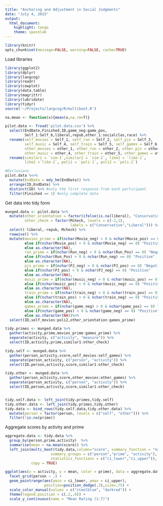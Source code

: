 ```yaml
---
title: "Anchoring and Adjustment in Social Judgments"
date: "July 4, 2015"
output:
  html_document:
    highlight: tango
    theme: spacelab
---
```

```r
library(knitr)
opts_chunk$set(message=FALSE, warning=FALSE, cache=TRUE)
```

Load libraries
```r
library(ggplot2)
library(dplyr)
library(langcog)
library(readr)
library(cowplot)
library(data.table)
library(magrittr)
library(lubridate)
library(tidyr)
source('~/Projects/langcog/R/multiboot.R')

na.mean <- function(x){mean(x,na.rm=T)}
```

```r
pilot.data <- fread('pilot.data.csv') %>%
  select(EndDate,Finished,ID,game_neg:game_pos,
         Self_1:Self_6,liberal,repub,other_1:socialclas,race) %>%
  rename(self_movies = Self_1, self_run = Self_2, self_pjs = Self_3,
         self_music = Self_4, self_train = Self_5, self_games = Self_6,
         other_movies = other_1, other_run = other_2, other_pjs = other_3,
         other_music = other_4, other_train = other_5, other_games = other_6) %>%
  rename(similar1 = `sim-1`,similar2 = `sim-2`, like1 = `like-1`, 
         like2 =`like-2`, poli1 = `poli-1`, poli2 = `poli-2`)

#Exclusions
pilot.data %<>%
  mutate(EndDate = mdy_hm(EndDate)) %>%
  arrange(ID,EndDate) %>%
  distinct(ID) %>% #only the first response from each participant
  filter(Finished == 1) #only complete data
```

Get data into tidy form
```r
munged.data <- pilot.data %>%
  mutate(other_orientation = factor(ifelse(is.na(liberal), "Conservative", "Liberal")),
         other_check = factor(Mcheck, levels = c(-1,1), 
                              labels = c("Conservative","Liberal"))) %>%
  select(-liberal,-repub,-Mcheck) %>%
  rowwise() %>%
  mutate(movies_prime = if(nchar(Movie_neg) > 0 & nchar(Movie_pos) == 0) "Negative"
         else if(nchar(Movie_pos) > 0 & nchar(Movie_neg) == 0) "Positive"
         else as.character(NA),
         run_prime = if(nchar(Run_neg) > 0 & nchar(Run_Pos) == 0) "Negative"
         else if(nchar(Run_Pos) > 0 & nchar(Run_neg) == 0) "Positive"
         else as.character(NA),
         pjs_prime = if(nchar(PJ_neg) > 0 & nchar(PJ_pos) == 0) "Negative"
         else if(nchar(PJ_pos) > 0 & nchar(PJ_neg) == 0) "Positive"
         else as.character(NA),
         music_prime = if(nchar(music_neg) > 0 & nchar(music_pos) == 0) "Negative"
         else if(nchar(music_pos) > 0 & nchar(music_neg) == 0) "Positive"
         else as.character(NA),
         train_prime = if(nchar(train_neg) > 0 & nchar(train_pos) == 0) "Negative"
         else if(nchar(train_pos) > 0 & nchar(train_neg) == 0) "Positive"
         else as.character(NA),
         games_prime = if(nchar(game_neg) > 0 & nchar(game_pos) == 0) "Negative"
         else if(nchar(game_pos) > 0 & nchar(game_neg) == 0) "Positive"
         else as.character(NA))%>%
  select(ID,self_movies:poli2,other_orientation:games_prime)

tidy.primes <- munged.data %>%
  gather(activity,prime,movies_prime:games_prime) %>%
  separate(activity, c("activity", "measure")) %>%
  select(ID,activity,prime,similar1:other_check)

tidy.self <- munged.data %>%
  gather(person_activity,score,self_movies:self_games) %>%
  separate(person_activity, c("person", "activity")) %>%
  select(ID,person,activity,score,similar1:other_check)

tidy.other <- munged.data %>%
  gather(person_activity,score,other_movies:other_games) %>%
  separate(person_activity, c("person", "activity")) %>%
  select(ID,person,activity,score,similar1:other_check)


tidy.self.data <- left_join(tidy.primes,tidy.self)
tidy.other.data <- left_join(tidy.primes,tidy.other)
tidy.data <- bind_rows(tidy.self.data,tidy.other.data) %>%
  mutate(person = factor(person, levels = c("self", "other"))) %>%
  filter(!is.na(prime))

```

Aggregate scores by activity and prime
```r
aggregate.data <- tidy.data %>%
  group_by(person,prime,activity)  %>%
  summarise(mean = na.mean(score)) %>%
  left_join(multi_boot(tidy.data,column="score", summary_function = "na.mean",
                     summary_groups = c("person","prime", "activity"),
                     statistics_functions = c("ci_lower","ci_upper")), 
            copy = TRUE)  
```


```r
ggplot(aes(x = activity, y = mean, color = prime), data = aggregate.data) +
  facet_grid(person ~ .) +
  geom_pointrange(aes(ymin = ci_lower, ymax = ci_upper),
                  position=position_dodge(.3),size=.75) +
  scale_color_manual(values = c("steelblue", "darkred")) +
  theme(legend.position = c(.2,.6)) + 
  scale_y_continuous(name = "Mean Rating (1-7)")
```
